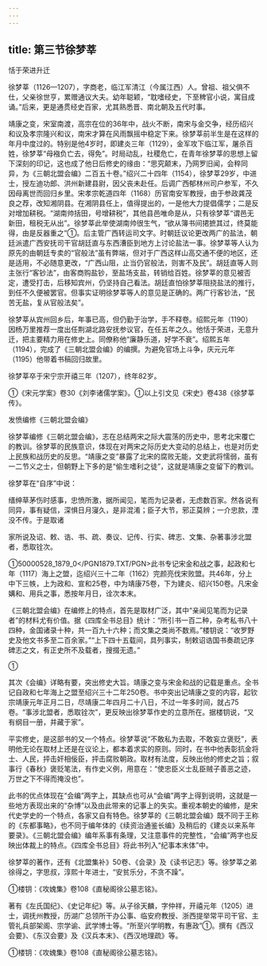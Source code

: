 ```yaml
---
---
---
```

title: 第三节徐梦莘
---



恬于荣进升迁

徐梦莘（1126—1207），字商老，临江军清江（今属江西）人。曾祖、祖父俱不仕，父亲徐世亨，累赠通议大夫。幼年聪颖，“耽嗜经史，下至稗官小说，寓目成诵。”后来，更是通贯经史百家，尤其熟悉晋、南北朝及五代时事。

靖康之变，宋室南渡，高宗在位的36年中，战火不断，南宋与金交争，经历绍兴和议及孝宗隆兴和议，南宋才算在风雨飘摇中稳定下来。徐梦莘前半生是在这样的年月中度过的。特别是他4岁时，即建炎三年（1129），金军攻下临江军，屠杀百姓，徐梦莘“母襁负亡去，得免”。时局动乱，社稷危亡，在青年徐梦莘的思想上留下深刻的印记，这也成了他日后修史的缘由：“思究颠末，乃网罗旧闻，会稡同异，为《三朝北盟会编》二百五十卷。”绍兴二十四年（1154），徐梦莘29岁，中进士，授左迪功郎、洪州新建县尉，因父丧未赴任。后调广西郁林州司户参军，不久因母离世而回归乡里。宋孝宗乾道四年（1168）历官南安军教授，由于参政龚茂良之荐，改知湘阴县。在湘阴县任上，值得提出的，一是他大力提倡儒学；二是反对增加耕税。“湖南帅括田，号增耕税”，其他县邑唯命是从，只有徐梦莘“谓邑无新田，租税无从出”。徐梦莘此举使湖南帅很生气，“欲从簿书间捃摭其过，终莫能得，由是反器重之”①。后主管广西转运司文字。时朝廷议论更改两广的盐法，朝廷派遣广西安抚司干官胡廷直与东西漕臣到地方上讨论盐法一事。徐梦莘等人认为原先的由朝廷专卖的“官般法”虽有弊端，但对于广西这样山高交通不便的地区，还是适用，不必随意更改，“广西山阻，止当仍官般法，则害不及民”。胡廷直等人则主张行“客钞法”，由客商购盐钞，至盐场支盐，转销给百姓。徐梦莘的意见被否定，遭受打击，后移知宾州，仍坚持自己看法。胡廷直怕徐梦莘阻挠盐法的推行，到任不久便被罢官。但事实证明徐梦莘等人的意见是正确的。两广行客钞法，“民苦无盐，复从官般法矣”。

徐梦莘从宾州回乡后，年事已高，但仍勤于治学，手不释卷。绍熙元年（1190）因杨万里推荐一度出任荆湖北路安抚参议官，在任五年之久。他恬于荣进，无意升迁，把主要精力用在修史上。同僚称他“廉静乐道，好学不衰”。绍熙五年（1194），完成了《三朝北盟会编》的编撰。为避免官场上斗争，庆元元年（1195）他带着书稿回归故里。

徐梦莘卒于宋宁宗开禧三年（1207），终年82岁。

①《宋元学案》卷30《刘李诸儒学案》。①以上引文见《宋史》卷438《徐梦莘传》。

发愤编修《三朝北盟会编》

徐梦莘编修《三朝北盟会编》，志在总结两宋之际大震荡的历史中，思考北宋覆亡的教训。徐梦莘的民族意识，体现在对两宋之际历史大变动的总结上，也是对历史上民族和战历史的反思。“靖康之变”暴露了北宋的腐败无能，文吏武将懦弱，虽有一二节义之士，但朝野上下多的是“偷生嗜利之徒”，这就是靖康之变留下的教训。

徐梦莘在“自序”中说：

缙绅草茅伤时感事，忠愤所激，据所闻见，笔而为记录者，无虑数百家。然各说有同异，事有疑信，深惧日月寖久，是非混淆；臣子大节，邪正莫辨；一介忠款，湮没不传。于是取诸

家所说及诏、敕、诰、书、疏、奏议、记传、行实、碑志、文集、杂著事涉北盟者，悉取铨次。

①50000528_1879_0</PGN1879.TXT/PGN>此书专记宋金和战之事，起政和七年（1117）海上之盟，迄绍兴三十二年（1162）完颜亮伐宋败盟。共46年，分上中下三帙，上为政和、宣和25卷，中为靖康75卷，下为建炎、绍兴150卷。凡宋金媾和、用兵之事，悉按年月日，诠次本末。

《三朝北盟会编》在编修上的特点，首先是取材广泛，其中“亲闻见笔而为记录者”的材料尤有价值。据《四库全书总目》统计：“所引书一百二种，杂考私书八十四种，金国诸录十种，共一百九十六种；而文集之类尚不数焉。”楼钥说：“收罗野史及他文书多至二百余家。”“上下四十五载间，具列事实，制敕诏诰国书奏疏记序碑志之文，有正史所不及载者，搜掇无遗。”

①

其次《会编》详略有要，突出修史大旨。靖康之变与宋金和战的记载是重点。全书记自政和七年海上之盟至绍兴三十二年250卷。书中突出记靖康之变的内容，起钦宗靖康元年正月二日，尽靖康二年四月二十八日，不过一年多时间，就占75卷。“事涉北盟者，悉取铨次”，更反映出徐梦莘作史的立意所在。据楼钥说，“又有纲目一册，并藏于家”。

平实修史，是这部书的又一个特点。徐梦莘说“不敢私为去取，不敢妄立褒贬”，表明他无论在取材上还是在议论上，都本着求实的原则。同时，在书中他表彰抗金将士、人民，抨击奸相佞臣，抨击腐败朝政。取材有法度，反映出他的修史之旨；叙事行《春秋》褒贬笔法，有作史义例，用意在：“使忠臣义士乱臣贼子善恶之迹，万世之下不得而掩没也”。

此书的优点体现在“会编”两字上，其缺点也可从“会编”两字上得到说明，这就是一些地方表现出来的“杂博”以及由此带来的记事上的失实。重视本朝史的编修，是宋代史学史的一个特点，各家又自有特色。徐梦莘的《三朝北盟会编》既不同于王称的《东都事略》，也不同于编年体的《续资治通鉴长编》及稍后的《建炎以来系年要录》。《三朝北盟会编》编年系事有条理，又注意事件的完整性，“会编”两字也反映出体裁上的特点。《四库全书总目》将此书列入“纪事本末体”中。

徐梦莘的著作，还有《北盟集补》50卷、《会录》及《读书记志》等。徐梦莘之弟徐得之，字思叔，淳熙十年进士，“安贫乐分，不贪不躁”。

①楼钥：《攻媿集》卷108《直秘阁徐公墓志铭》。

著有《左氏国纪》、《史记年纪》等。从子徐天麟，字仲祥，开禧元年（1205）进士，调抚州教授，历湖广总领所干办公事、临安府教授、浙西提举常平司干官、主管礼兵部架阁、宗学谕、武学博士等。“所至兴学明教，有惠政”①。撰有《西汉会要》、《东汉会要》及《汉兵本末》、《西汉地理疏》等。

①楼钥：《攻媿集》卷108《直秘阁徐公墓志铭》。